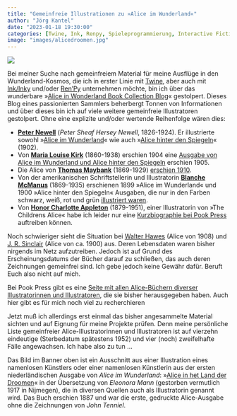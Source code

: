 ```yaml
---
title: "Gemeinfreie Illustrationen zu »Alice im Wunderland«"
author: "Jörg Kantel"
date: "2023-01-18 19:30:00"
categories: [Twine, Ink, Renpy, Spieleprogrammierung, Interactive Fiction]
image: "images/alicedroomen.jpg"
---
```


[![](images/alicedroomen-b.jpg)](https://collectingalice.com/wp-content/uploads/2023/01/Eleonora-Mann-1890-cheshire.jpg)

Bei meiner Suche nach gemeinfreiem Material für meine Ausflüge in den Wunderland-Kosmos, die ich in erster Linie mit [Twine](http://cognitiones.kantel-chaos-team.de/multimedia/spieleprogrammierung/twine2.html), aber auch mit [Ink/Inky](http://cognitiones.kantel-chaos-team.de/multimedia/spieleprogrammierung/inkle.html) und/oder [Ren'Py](http://cognitiones.kantel-chaos-team.de/multimedia/spieleprogrammierung/renpy.html) unternehmen möchte, bin ich über das wunderbare »[Alice in Wonderland Book Collection Blog](https://collectingalice.com/)« gestolpert. Dieses Blog eines passionierten Sammlers beherbergt Tonnen von Informationen und über dieses bin ich auf viele weitere gemeinfreie Illustratoren gestolpert. Ohne eine explizite und/oder wertende Reihenfolge wären dies:

- **[Peter Newell](https://en.wikipedia.org/wiki/Peter_Newell)** (*Peter Sheaf Hersey Newell*, 1826-1924). Er illustrierte sowohl »[Alice im Wunderland](https://collectingalice.com/peter-newell-whimsical-alice/)« wie auch »[Alice hinter den Spiegeln](https://collectingalice.com/peter-newell-through-the-looking-glass/)« (1902).
- Von **[Maria Louise Kirk](https://de.wikipedia.org/wiki/Maria_Louise_Kirk)** (1860-1938) erschien 1904 eine [Ausgabe von Alice im Wunderland und Alice hinter den Spiegeln](https://collectingalice.com/maria-l-kirk-lively-alice/) erschien 1905.
- Die Alice von **[Thomas Maybank](https://ukcomics.fandom.com/wiki/Thomas_Maybank_(1869-1929))** (1869-1929) [erschien 1910](https://collectingalice.com/thomas-maybank-victorian-alice/).
- Von der amerikanischen Schriftstellerin und Illustratorin **[Blanche McManus](https://en.wikipedia.org/wiki/Blanche_McManus)** (1869-1935) erschienen 1899 »Alice im Wunderland« und 1900 »Alice hinter den Spiegeln« Ausgaben, die nur in den Farben schwarz, weiß, rot und grün [illustriert waren](https://collectingalice.com/blanche-mcmanus-red-green-black-white/).
- Von **[Honor Charlotte Appleton](https://en.wikipedia.org/wiki/Honor_C._Appleton)** (1879-1951), einer Illustratorin von »The Childrens Alice« habe ich leider nur eine [Kurzbiographie bei Pook Press](https://www.pookpress.co.uk/project/honor-appleton-biography/) auftreiben können.

Noch schwieriger sieht die Situation bei [Walter Hawes](https://collectingalice.com/walter-hawes-subtle-alice/) (Alice von 1908) und [J. R. Sinclair](https://collectingalice.com/j-r-sinclair-edwardian-alice/) (Alice von ca. 1900) aus. Deren Lebensdaten waren bisher nirgends im Netz aufzutreiben. Jedoch ist auf Grund des Erscheinungsdatums der Bücher darauf zu schließen, das auch deren Zeichnungen gemeinfrei sind. Ich gebe jedoch keine Gewähr dafür. Beruft Euch also nicht auf mich.

Bei Pook Press gibt es eine [Seite mit allen Alice-Büchern diverser Illustratorinnen und Illustratoren](https://www.pookpress.co.uk/product-category/classic-childrens-fiction/alice-in-wonderland/), die sie bisher herausgegeben haben. Auch hier gibt es für mich noch viel zu recherchieren

Jetzt muß ich allerdings erst einmal das bisher angesammelte Material sichten und auf Eignung für meine Projekte prüfen. Denn meine persönliche Liste gemeinfreier Alice-Illustratorinnen und Illustratoren ist auf vierzehn eindeutige (Sterbedatum spätestens 1952) und vier (noch) zweifelhafte Fälle angewachsen. Ich habe also zu tun …

Das Bild im Banner oben ist ein Ausschnitt aus einer Illustration eines namenlosen Künstlers oder einer namenlosen Künstlerin aus der ersten niederländischen Ausgabe von *Alice im Wunderland*: »[Alice in het Land der Droomen](https://collectingalice.com/the-holes-in-my-collection/)« in der Übersetzung von *Eleonora Mann* (gestorben vermutlich 1917 in Nijmegen), die in diversen Quellen auch als Illustratorin genannt wird. Das Buch erschien 1887 und war die erste, gedruckte Alice-Ausgabe ohne die Zeichnungen von *John Tenniel*.